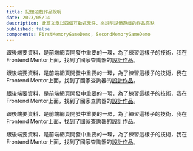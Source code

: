 ```yaml
---
title: 記憶遊戲作品說明
date: 2023/05/14
description: 此篇文章以四個互動式元件，來說明記憶遊戲的作品亮點
published: false
components: FirstMemoryGameDemo, SecondMemoryGameDemo
---
```


跟後端要資料，是前端網頁開發中重要的一環，為了練習這樣子的技術，我在Frontend Mentor上面，找到了國家查詢器的[設計作品](https://www.frontendmentor.io/challenges/rest-countries-api-with-color-theme-switcher-5cacc469fec04111f7b848ca)。

<FirstMemoryGameDemo match="fail"/>
<FirstMemoryGameDemo match="success"/>

跟後端要資料，是前端網頁開發中重要的一環，為了練習這樣子的技術，我在Frontend Mentor上面，找到了國家查詢器的[設計作品](https://www.frontendmentor.io/challenges/rest-countries-api-with-color-theme-switcher-5cacc469fec04111f7b848ca)。

跟後端要資料，是前端網頁開發中重要的一環，為了練習這樣子的技術，我在Frontend Mentor上面，找到了國家查詢器的[設計作品](https://www.frontendmentor.io/challenges/rest-countries-api-with-color-theme-switcher-5cacc469fec04111f7b848ca)。

<SecondMemoryGameDemo match="fail"/>
<SecondMemoryGameDemo match="success"/>


跟後端要資料，是前端網頁開發中重要的一環，為了練習這樣子的技術，我在Frontend Mentor上面，找到了國家查詢器的[設計作品](https://www.frontendmentor.io/challenges/rest-countries-api-with-color-theme-switcher-5cacc469fec04111f7b848ca)。

跟後端要資料，是前端網頁開發中重要的一環，為了練習這樣子的技術，我在Frontend Mentor上面，找到了國家查詢器的[設計作品](https://www.frontendmentor.io/challenges/rest-countries-api-with-color-theme-switcher-5cacc469fec04111f7b848ca)。


